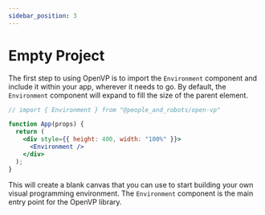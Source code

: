 ```yaml
---
sidebar_position: 3
---
```


# Empty Project

The first step to using OpenVP is to import the `Environment` component and include it within your app, wherever it needs to go. By default, the `Environment` component will expand to fill the size of the parent element.

```jsx live
// import { Environment } from "@people_and_robots/open-vp"

function App(props) {
  return (
    <div style={{ height: 400, width: "100%" }}>
      <Environment />
    </div>
  );
}
```

This will create a blank canvas that you can use to start building your own visual programming environment. The `Environment` component is the main entry point for the OpenVP library.
